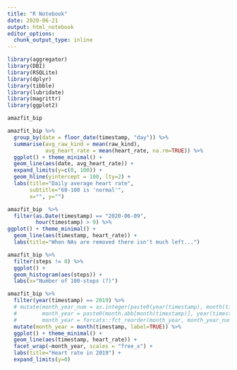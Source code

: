 ```yaml
---
title: "R Notebook"
date: 2020-06-21
output: html_notebook
editor_options: 
  chunk_output_type: inline
---
```


```r
library(aggregator)
library(DBI)
library(RSQLite)
library(dplyr)
library(tibble)
library(lubridate)
library(magrittr)
library(ggplot2)

amazfit_bip
```



```r
amazfit_bip %>% 
  group_by(date = floor_date(timestamp, "day")) %>% 
  summarise(avg_raw_kind = mean(raw_kind), 
            avg_heart_rate = mean(heart_rate, na.rm=TRUE)) %>% 
  ggplot() + theme_minimal() + 
  geom_line(aes(date, avg_heart_rate)) +
  expand_limits(y=c(0, 100)) + 
  geom_hline(yintercept = 100, lty=2) + 
  labs(title="Daily average heart rate", 
       subtitle="60-100 is 'normal'", 
       x="", y="")


```

```r
amazfit_bip  %>% 
  filter(as.Date(timestamp) == "2020-06-09", 
         hour(timestamp) > 9) %>% 
ggplot() + theme_minimal() + 
  geom_line(aes(timestamp, heart_rate)) + 
  labs(title="When NAs are removed there isn't much left...")
```

```r
amazfit_bip %>% 
  filter(steps != 0) %>% 
  ggplot() + 
  geom_histogram(aes(steps)) + 
  labs(x="Number of 100-steps (?)")
```

```r
amazfit_bip %>% 
  filter(year(timestamp) == 2019) %>%
  # mutate(month_year_num = as.integer(paste0(year(timestamp), month(timestamp))),
  #        month_year = paste0(month.abb[month(timestamp)], year(timestamp)), 
  #        month_year = forcats::fct_reorder(month_year, month_year_num))
  mutate(month_year = month(timestamp, label=TRUE)) %>% 
  ggplot() + theme_minimal() + 
  geom_line(aes(timestamp, heart_rate)) + 
  facet_wrap(~month_year, scales = "free_x") + 
  labs(title="Heart rate in 2019") + 
  expand_limits(y=0)
```


